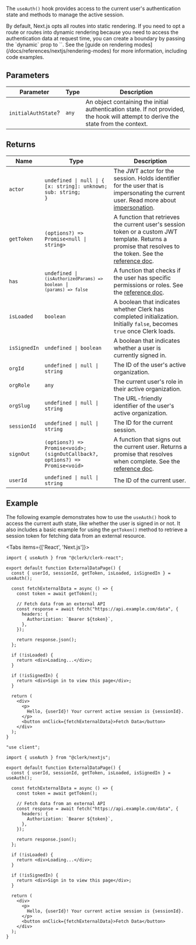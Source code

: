 The `useAuth()` hook provides access to the current user's authentication state and methods to manage the active session.

<If sdk="nextjs">
By default, Next.js opts all routes into static rendering. If you need to opt a route or routes into dynamic rendering because you need to access the authentication data at request time, you can create a boundary by passing the `dynamic` prop to `<ClerkProvider>`. See the [guide on rendering modes](/docs/references/nextjs/rendering-modes) for more information, including code examples.
</If>

## Parameters

| Parameter           | Type  | Description                                                                                                                         |
| ------------------- | ----- | ----------------------------------------------------------------------------------------------------------------------------------- |
| `initialAuthState`? | `any` | An object containing the initial authentication state. If not provided, the hook will attempt to derive the state from the context. |

## Returns

| Name         | Type                                                                                                     | Description                                                                                                                                                                                                |
| ------------ | -------------------------------------------------------------------------------------------------------- | ---------------------------------------------------------------------------------------------------------------------------------------------------------------------------------------------------------- |
| `actor`      | <code>undefined \| null \| \{ [x: string]: unknown; sub: string; \}</code>                               | The JWT actor for the session. Holds identifier for the user that is impersonating the current user. Read more about [impersonation](/docs/users/user-impersonation).                                      |
| `getToken`   | <code>(options?) => Promise\<null \| string\></code>                                                     | A function that retrieves the current user's session token or a custom JWT template. Returns a promise that resolves to the token. See the [reference doc](/docs/references/javascript/session#get-token). |
| `has`        | <code>undefined \| <code>(isAuthorizedParams) => boolean</code> \| <code>(params) => false</code></code> | A function that checks if the user has specific permissions or roles. See the [reference doc](/docs/references/backend/types/auth-object#has).                                                             |
| `isLoaded`   | `boolean`                                                                                                | A boolean that indicates whether Clerk has completed initialization. Initially `false`, becomes `true` once Clerk loads.                                                                                   |
| `isSignedIn` | <code>undefined \| boolean</code>                                                                        | A boolean that indicates whether a user is currently signed in.                                                                                                                                            |
| `orgId`      | <code>undefined \| null \| string</code>                                                                 | The ID of the user's active organization.                                                                                                                                                                  |
| `orgRole`    | `any`                                                                                                    | The current user's role in their active organization.                                                                                                                                                      |
| `orgSlug`    | <code>undefined \| null \| string</code>                                                                 | The URL-friendly identifier of the user's active organization.                                                                                                                                             |
| `sessionId`  | <code>undefined \| null \| string</code>                                                                 | The ID for the current session.                                                                                                                                                                            |
| `signOut`    | <code>(options?) => Promise\<void\>; (signOutCallback?, options?) => Promise\<void\></code>              | A function that signs out the current user. Returns a promise that resolves when complete. See the [reference doc](/docs/references/javascript/clerk#sign-out).                                            |
| `userId`     | <code>undefined \| null \| string</code>                                                                 | The ID of the current user.                                                                                                                                                                                |

## Example

The following example demonstrates how to use the `useAuth()` hook to access the current auth state, like whether the user is signed in or not. It also includes a basic example for using the `getToken()` method to retrieve a session token for fetching data from an external resource.

<Tabs items={['React', 'Next.js']}>
<Tab>

```tsx {{ filename: 'src/pages/ExternalDataPage.tsx' }}
import { useAuth } from "@clerk/clerk-react";

export default function ExternalDataPage() {
  const { userId, sessionId, getToken, isLoaded, isSignedIn } = useAuth();

  const fetchExternalData = async () => {
    const token = await getToken();

    // Fetch data from an external API
    const response = await fetch("https://api.example.com/data", {
      headers: {
        Authorization: `Bearer ${token}`,
      },
    });

    return response.json();
  };

  if (!isLoaded) {
    return <div>Loading...</div>;
  }

  if (!isSignedIn) {
    return <div>Sign in to view this page</div>;
  }

  return (
    <div>
      <p>
        Hello, {userId}! Your current active session is {sessionId}.
      </p>
      <button onClick={fetchExternalData}>Fetch Data</button>
    </div>
  );
}
```

</Tab>
<Tab>

```tsx {{ filename: 'app/external-data/page.tsx' }}
"use client";

import { useAuth } from "@clerk/nextjs";

export default function ExternalDataPage() {
  const { userId, sessionId, getToken, isLoaded, isSignedIn } = useAuth();

  const fetchExternalData = async () => {
    const token = await getToken();

    // Fetch data from an external API
    const response = await fetch("https://api.example.com/data", {
      headers: {
        Authorization: `Bearer ${token}`,
      },
    });

    return response.json();
  };

  if (!isLoaded) {
    return <div>Loading...</div>;
  }

  if (!isSignedIn) {
    return <div>Sign in to view this page</div>;
  }

  return (
    <div>
      <p>
        Hello, {userId}! Your current active session is {sessionId}.
      </p>
      <button onClick={fetchExternalData}>Fetch Data</button>
    </div>
  );
}
```

</Tab>
</Tabs>
